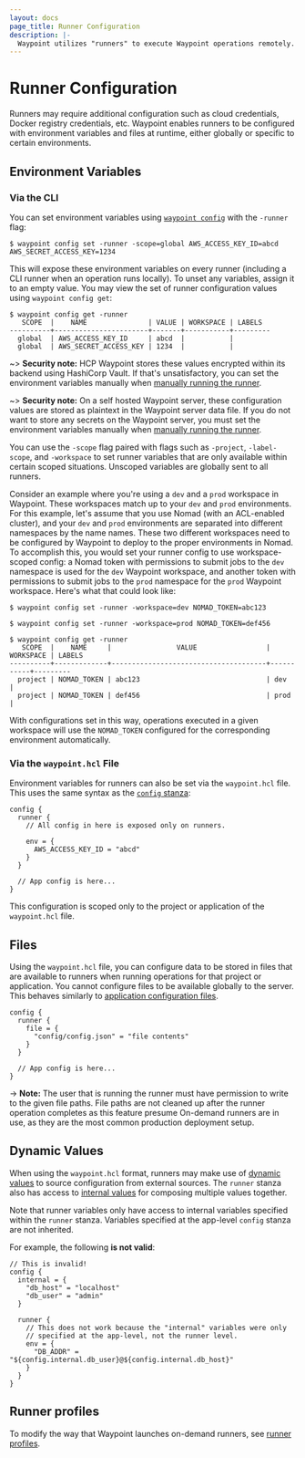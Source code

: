 ```yaml
---
layout: docs
page_title: Runner Configuration
description: |-
  Waypoint utilizes "runners" to execute Waypoint operations remotely. Runners can be configured to have environment variables and files exposed during certain project operations.
---
```


# Runner Configuration

Runners may require additional configuration such as cloud credentials,
Docker registry credentials, etc. Waypoint enables runners to be configured
with environment variables and files at runtime, either globally or specific
to certain environments.

## Environment Variables

### Via the CLI

You can set environment variables using [`waypoint config`](/waypoint/commands/config-set)
with the `-runner` flag:

```shell-session
$ waypoint config set -runner -scope=global AWS_ACCESS_KEY_ID=abcd AWS_SECRET_ACCESS_KEY=1234
```

This will expose these environment variables on every runner (including
a CLI runner when an operation runs locally). To unset any variables, assign it to
an empty value. You may view the set of runner configuration values using
`waypoint config get`:

```shell-session
$ waypoint config get -runner
   SCOPE  |    NAME               | VALUE | WORKSPACE | LABELS
----------+-----------------------+-------+-----------+---------
  global  | AWS_ACCESS_KEY_ID     | abcd  |           |
  global  | AWS_SECRET_ACCESS_KEY | 1234  |           |
```

~> **Security note:** HCP Waypoint stores these values encrypted within its backend
using HashiCorp Vault. If that's unsatisfactory, you can set the environment variables
manually when [manually running the runner](/waypoint/docs/runner/run-manual).

~> **Security note:** On a self hosted Waypoint server, these configuration values are
stored as plaintext in the Waypoint server data file. If you do not want to store any
secrets on the Waypoint server, you must set the environment variables manually when
[manually running the runner](/waypoint/docs/runner/run-manual).

You can use the `-scope` flag paired with flags such as `-project`,
`-label-scope`, and `-workspace` to set runner variables that are only
available within certain scoped situations. Unscoped variables are globally sent to
all runners.

Consider an example where you're using a `dev` and a `prod` workspace in Waypoint.
These workspaces match up to your `dev` and `prod` environments.
For this example, let's assume that you use Nomad (with an ACL-enabled cluster), and
your `dev` and `prod` environments are separated into different namespaces by the name names. These two different workspaces need to be configured by Waypoint to deploy
to the proper environments in Nomad.
To accomplish this, you would set your runner config to use workspace-scoped
config: a Nomad token with permissions to submit jobs to the `dev` namespace
is used for the `dev` Waypoint workspace, and another token with permissions to
submit jobs to the `prod` namespace for the `prod` Waypoint workspace. Here's what
that could look like:

```shell-session
$ waypoint config set -runner -workspace=dev NOMAD_TOKEN=abc123

$ waypoint config set -runner -workspace=prod NOMAD_TOKEN=def456

$ waypoint config get -runner
   SCOPE  |    NAME     |                VALUE                 | WORKSPACE | LABELS
----------+-------------+--------------------------------------+-----------+---------
  project | NOMAD_TOKEN | abc123                               | dev       |
  project | NOMAD_TOKEN | def456                               | prod      |

```

With configurations set in this way, operations executed in a given workspace will
use the `NOMAD_TOKEN` configured for the corresponding environment automatically.

### Via the `waypoint.hcl` File

Environment variables for runners can also be set via the `waypoint.hcl`
file. This uses the same syntax as the [`config` stanza](/waypoint/docs/waypoint-hcl/config):

```hcl
config {
  runner {
    // All config in here is exposed only on runners.

    env = {
      AWS_ACCESS_KEY_ID = "abcd"
    }
  }

  // App config is here...
}
```

This configuration is scoped only to the project or application of
the `waypoint.hcl` file.

## Files

Using the `waypoint.hcl` file, you can configure data to be stored in files
that are available to runners when running operations for that project or application.
You cannot configure files to be available globally to the server. This behaves similarly to
[application configuration files](/waypoint/docs/app-config/files).

```hcl
config {
  runner {
    file = {
      "config/config.json" = "file contents"
    }
  }

  // App config is here...
}
```

-> **Note:** The user that is running the runner must have permission to
write to the given file paths. File paths are not cleaned up after the
runner operation completes as this feature presume On-demand runners are in use, as
they are the most common production deployment setup.

## Dynamic Values

When using the `waypoint.hcl` format, runners may make use of
[dynamic values](/waypoint/docs/app-config/dynamic) to source configuration
from external sources. The `runner` stanza also has access to
[internal values](/waypoint/docs/app-config/internal) for composing multiple
values together.

Note that runner variables only have access to internal variables
specified within the `runner` stanza. Variables specified at the app-level
`config` stanza are not inherited.

For example, the following **is not valid**:

```hcl
// This is invalid!
config {
  internal = {
    "db_host" = "localhost"
    "db_user" = "admin"
  }

  runner {
    // This does not work because the "internal" variables were only
    // specified at the app-level, not the runner level.
    env = {
      "DB_ADDR" = "${config.internal.db_user}@${config.internal.db_host}"
    }
  }
}
```

## Runner profiles

To modify the way that Waypoint launches on-demand runners, see [runner profiles](/waypoint/docs/runner/profiles).
